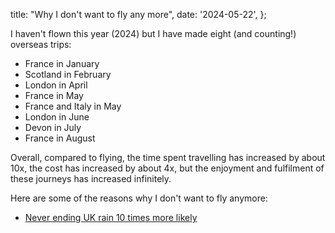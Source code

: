   title: "Why I don't want to fly any more",
  date: '2024-05-22',
};


<PostHero metadata={metadata} />

I haven't flown this year (2024) but I have made eight (and counting!) overseas trips:

- France in January
- Scotland in February
- London in April
- France in May
- France and Italy in May
- London in June
- Devon in July
- France in August

Overall, compared to flying, the time spent travelling has increased by about 10x, the cost has increased by about 4x, but the enjoyment and fulfilment of these journeys has increased infinitely.

Here are some of the reasons why I don't want to fly anymore:

- [Never ending UK rain 10 times more likely](https://www.theguardian.com/world/article/2024/may/22/never-ending-uk-rain-10-times-more-likely-climate-crisis-study)
